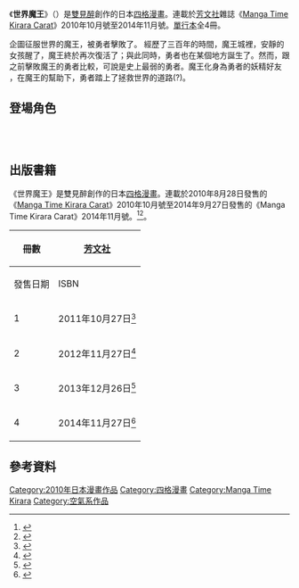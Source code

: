 {{Infobox animanga/Headerofja
|標題= 世界魔王
|圖像=世界魔王.jpg
|說明=《世界魔王》第1本漫畫封面
|類型= [[四格漫畫|四格漫畫]]
|日文名稱= セカイ魔王
|英文名稱= 
|假名= せかいまおう
|羅馬字= 
}}
{{Infobox animanga/Manga
|標題= 
|作者= 雙見醉
|作畫= 
|出版社= {{flagicon|Japan}} [[芳文社|芳文社]]
|其他出版社= 
|連載雜誌= [[Manga_Time_Kirara_Carat|Manga Time Kirara Carat]]
|label= Manga Time KR COMICS
|網路= 
|發售日= 
|開始= 2010年10月號
|結束= 2014年11月號
|冊數= 全4冊
|話數= 
}}
{{Infobox animanga/Footerofja}}
《'''世界魔王'''》（{{lang|ja|セカイ魔王}}）是[[雙見醉|雙見醉]]創作的日本[[四格漫畫|四格漫畫]]。連載於[[芳文社|芳文社]]雜誌《[[Manga_Time_Kirara_Carat|Manga Time Kirara Carat]]》2010年10月號至2014年11月號。[[單行本|單行本]]全4冊。

企圖征服世界的魔王，被勇者擊敗了。 經歷了三百年的時間，魔王城裡，安靜的女孩醒了，魔王終於再次復活了；與此同時，勇者也在某個地方誕生了。然而，跟之前擊敗魔王的勇者比較，可說是史上最弱的勇者。魔王化身為勇者的妖精好友 ，在魔王的幫助下，勇者踏上了拯救世界的道路(?)。

==登場角色==
; {{nihongo|阿魯紗|アルシャ}}
; {{nihongo|瑪歐|マオ}}
; {{nihongo|魔王|魔王}}

==出版書籍==
《世界魔王》是雙見醉創作的日本[[四格漫畫|四格漫畫]]。連載於2010年8月28日發售的《[[Manga_Time_Kirara_Carat|Manga Time Kirara Carat]]》2010年10月號至2014年9月27日發售的《Manga Time Kirara Carat》2014年11月號。<ref>{{Cite web|url=http://www.amazon.co.jp/dp/B0041X9I8W/|title=まんがタイムきららキャラット 2010年 10月号|publisher=[[Amazon.co.jp|Amazon.co.jp]]|accessdate=2016年4月2日|language=ja}}</ref><ref>{{Cite web|url=http://www.e-hon.ne.jp/bec/SA/DetailZasshi?refShinCode=0900000004910186331149&Action_id=101&Sza_id=RR|title=まんがタイムきららキャラット　２０１４年１１月号|publisher=[[東販|東販]]|accessdate=2016年4月2日|language=ja|deadurl=yes|archiveurl=https://web.archive.org/web/20160415102630/http://www.e-hon.ne.jp/bec/SA/DetailZasshi?refShinCode=0900000004910186331149&Action_id=101&Sza_id=RR|archivedate=2016年4月15日}}</ref>。

{| class=wikitable style="font-size:small;"
|-
!rowspan="2"|冊數
!colspan="2"|{{flagicon|Japan}} [[芳文社|芳文社]]
|-
!發售日期!!ISBN
|-
! 1
| 2011年10月27日<ref>{{cite web|url=http://www.amazon.co.jp/dp/483224079X/|title=セカイ魔王 (1) (まんがタイムKRコミックス)|publisher=Amazon.co.jp|accessdate=2016年4月2日|language=ja}}</ref>
| ISBN 978-4-8322-4079-7
|-
! 2
| 2012年11月27日<ref>{{cite web|url=http://www.amazon.co.jp/dp/4832242288/|title=セカイ魔王 (2) (まんがタイムKRコミックス)|publisher=Amazon.co.jp|accessdate=2016年4月2日|language=ja}}</ref>
| ISBN 978-4-8322-4228-9
|-
! 3
| 2013年12月26日<ref>{{cite web|url=http://www.amazon.co.jp/dp/4832243837/|title=セカイ魔王 (3) (まんがタイムKRコミックス)|publisher=Amazon.co.jp|accessdate=2016年4月2日|language=ja}}</ref>
| ISBN 978-4-8322-4383-5
|-
! 4
| 2014年11月27日<ref>{{cite web|url=http://www.amazon.co.jp/dp/4832244981/|title=セカイ魔王 (4) (まんがタイムKRコミックス)|publisher=Amazon.co.jp|accessdate=2016年4月2日|language=ja}}</ref>
| ISBN 978-4-8322-4498-6
|}

==參考資料==
{{reflist}}

{{DEFAULTSORT:Sekai Maou}}
[[Category:2010年日本漫畫作品|Category:2010年日本漫畫作品]]
[[Category:四格漫畫|Category:四格漫畫]]
[[Category:Manga_Time_Kirara|Category:Manga Time Kirara]]
[[Category:空氣系作品|Category:空氣系作品]]